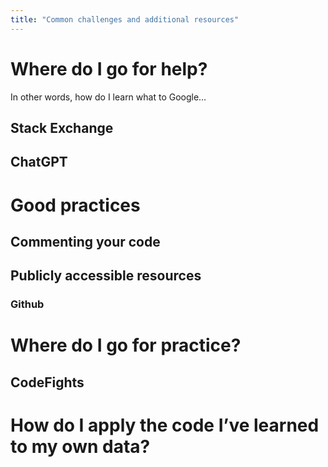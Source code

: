 ```yaml
---
title: "Common challenges and additional resources"
---
```


# Where do I go for help? 
In other words, how do I learn what to Google...

## Stack Exchange

## ChatGPT

# Good practices

## Commenting your code

## Publicly accessible resources

### Github

# Where do I go for practice?

## CodeFights

# How do I apply the code I've learned to my own data?

